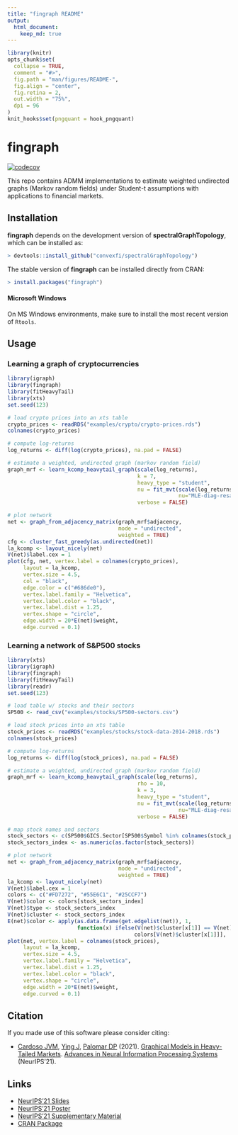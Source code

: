 ```yaml
---
title: "fingraph README"
output:
  html_document:
    keep_md: true
---
```


```r
library(knitr)
opts_chunk$set(
  collapse = TRUE,
  comment = "#>",
  fig.path = "man/figures/README-",
  fig.align = "center",
  fig.retina = 2,
  out.width = "75%",
  dpi = 96
)
knit_hooks$set(pngquant = hook_pngquant)
```

# fingraph
[![codecov](https://codecov.io/gh/convexfi/fingraph/branch/main/graph/badge.svg?token=OhreF1p2Yt)](https://app.codecov.io/gh/convexfi/fingraph)


This repo contains ADMM implementations to estimate weighted undirected graphs
(Markov random fields) under Student-t assumptions with applications to financial
markets.

## Installation

**fingraph** depends on the development version of **spectralGraphTopology**,
which can be installed as:
```r
> devtools::install_github("convexfi/spectralGraphTopology")
```

The stable version of **fingraph** can be installed directly from CRAN:
```r
> install.packages("fingraph")
```

#### Microsoft Windows
On MS Windows environments, make sure to install the most recent version of ``Rtools``.

## Usage

### Learning a graph of cryptocurrencies
```r
library(igraph)
library(fingraph)
library(fitHeavyTail)
library(xts)
set.seed(123)

# load crypto prices into an xts table
crypto_prices <- readRDS("examples/crypto/crypto-prices.rds")
colnames(crypto_prices)

# compute log-returns
log_returns <- diff(log(crypto_prices), na.pad = FALSE)

# estimate a weighted, undirected graph (markov random field)
graph_mrf <- learn_kcomp_heavytail_graph(scale(log_returns),
                                         k = 7,
                                         heavy_type = "student",
                                         nu = fit_mvt(scale(log_returns),
                                                      nu="MLE-diag-resample")$nu,
                                         verbose = FALSE)

# plot network
net <- graph_from_adjacency_matrix(graph_mrf$adjacency,
                                   mode = "undirected",
                                   weighted = TRUE)
cfg <- cluster_fast_greedy(as.undirected(net))
la_kcomp <- layout_nicely(net)
V(net)$label.cex = 1
plot(cfg, net, vertex.label = colnames(crypto_prices),
     layout = la_kcomp,
     vertex.size = 4.5,
     col = "black",
     edge.color = c("#686de0"),
     vertex.label.family = "Helvetica",
     vertex.label.color = "black",
     vertex.label.dist = 1.25,
     vertex.shape = "circle",
     edge.width = 20*E(net)$weight,
     edge.curved = 0.1)
```


### Learning a network of S&P500 stocks
```r
library(xts)
library(igraph)
library(fingraph)
library(fitHeavyTail)
library(readr)
set.seed(123)

# load table w/ stocks and their sectors
SP500 <- read_csv("examples/stocks/SP500-sectors.csv")

# load stock prices into an xts table
stock_prices <- readRDS("examples/stocks/stock-data-2014-2018.rds")
colnames(stock_prices)

# compute log-returns
log_returns <- diff(log(stock_prices), na.pad = FALSE)

# estimate a weighted, undirected graph (markov random field)
graph_mrf <- learn_kcomp_heavytail_graph(scale(log_returns),
                                         rho = 10,
                                         k = 3,
                                         heavy_type = "student",
                                         nu = fit_mvt(scale(log_returns),
                                                      nu="MLE-diag-resample")$nu,
                                         verbose = FALSE)

# map stock names and sectors
stock_sectors <- c(SP500$GICS.Sector[SP500$Symbol %in% colnames(stock_prices)])
stock_sectors_index <- as.numeric(as.factor(stock_sectors))

# plot network
net <- graph_from_adjacency_matrix(graph_mrf$adjacency,
                                   mode = "undirected",
                                   weighted = TRUE)
la_kcomp <- layout_nicely(net)
V(net)$label.cex = 1
colors <- c("#FD7272", "#55E6C1", "#25CCF7")
V(net)$color <- colors[stock_sectors_index]
V(net)$type <- stock_sectors_index
V(net)$cluster <- stock_sectors_index
E(net)$color <- apply(as.data.frame(get.edgelist(net)), 1,
                      function(x) ifelse(V(net)$cluster[x[1]] == V(net)$cluster[x[2]],
                                        colors[V(net)$cluster[x[1]]], 'grey'))
plot(net, vertex.label = colnames(stock_prices),
     layout = la_kcomp,
     vertex.size = 4.5,
     vertex.label.family = "Helvetica",
     vertex.label.dist = 1.25,
     vertex.label.color = "black",
     vertex.shape = "circle",
     edge.width = 20*E(net)$weight,
     edge.curved = 0.1)
```

## Citation
If you made use of this software please consider citing:

-   [Cardoso JVM](https://mirca.github.io), [Ying J](https://github.com/jxying),
    [Palomar DP](https://www.danielppalomar.com) (2021).
    [Graphical Models in Heavy-Tailed Markets](https://palomar.home.ece.ust.hk/papers/2021/CardosoYingPalomar-NeurIPS2021.pdf).
    [Advances in Neural Information Processing Systems](https://neurips.cc/Conferences/2021) (NeurIPS’21).

## Links
- [NeurIPS’21 Slides](https://palomar.home.ece.ust.hk/papers/2021/CardosoYingPalomar-NeurIPS2021-slides.pdf)
- [NeurIPS'21 Poster](https://palomar.home.ece.ust.hk/papers/2021/CardosoYingPalomar-NeurIPS2021-poster.png)
- [NeurIPS'21 Supplementary Material](https://palomar.home.ece.ust.hk/papers/2021/CardosoYingPalomar-NeurIPS2021-supplemental.pdf)
- [CRAN Package](https://cran.r-project.org/package=fingraph)


